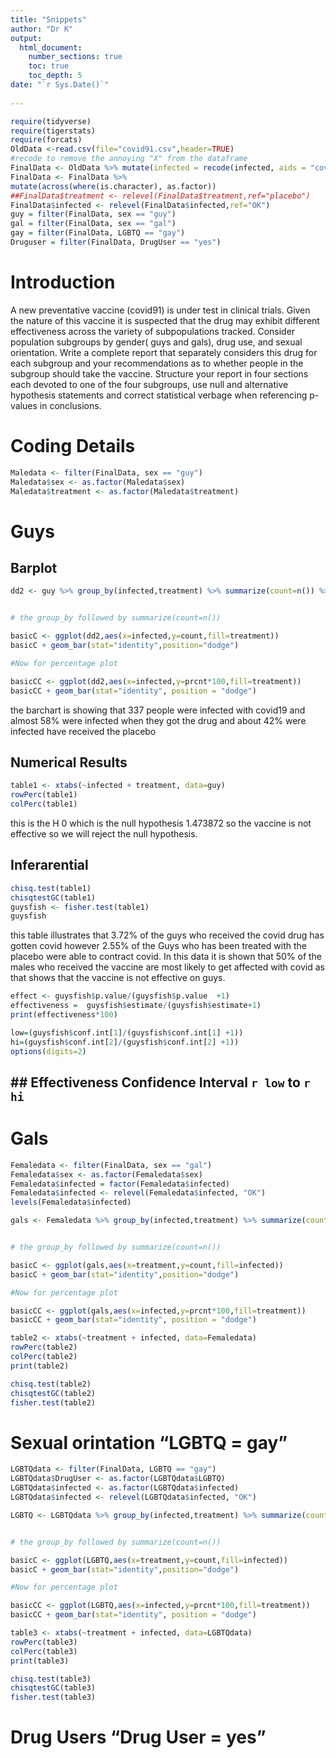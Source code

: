 ```yaml
---
title: "Snippets"
author: "Dr K"
output: 
  html_document:
    number_sections: true
    toc: true
    toc_depth: 5
date: "`r Sys.Date()`"    
    
---
```


```r
require(tidyverse)
require(tigerstats)
require(forcats)
OldData <-read.csv(file="covid91.csv",header=TRUE)
#recode to remove the annoying "X" from the dataframe
FinalData <- OldData %>% mutate(infected = recode(infected, aids = "covid", none = "OK" )) %>% select(-one_of("X"))
FinalData <- FinalData %>%
mutate(across(where(is.character), as.factor))
##FinalData$treatment <- relevel(FinalData$treatment,ref="placebo")
FinalData$infected <- relevel(FinalData$infected,ref="OK")
guy = filter(FinalData, sex == "guy")
gal = filter(FinalData, sex == "gal")
gay = filter(FinalData, LGBTQ == "gay")
Druguser = filter(FinalData, DrugUser == "yes")
```

# Introduction  

A new  preventative vaccine (covid91) is under test in clinical trials. Given the nature of this vaccine it is suspected that the drug may exhibit different effectiveness across the variety of subpopulations tracked. Consider population subgroups by gender( guys and gals), drug use, and sexual orientation. Write a complete report that separately considers this drug for each subgroup and your recommendations as to whether people in the subgroup should take the vaccine. Structure your report in four sections each devoted to one of the four subgroups, use null and alternative hypothesis statements and correct statistical verbage when referencing p-values in conclusions.

# Coding Details  

```r
Maledata <- filter(FinalData, sex == "guy")
Maledata$sex <- as.factor(Maledata$sex)
Maledata$treatment <- as.factor(Maledata$treatment)
```


# Guys   

## Barplot   

```r
dd2 <- guy %>% group_by(infected,treatment) %>% summarize(count=n()) %>% mutate(prcnt=count/sum(count))


# the group_by followed by summarize(count=n())

basicC <- ggplot(dd2,aes(x=infected,y=count,fill=treatment))
basicC + geom_bar(stat="identity",position="dodge")

#Now for percentage plot

basicCC <- ggplot(dd2,aes(x=infected,y=prcnt*100,fill=treatment)) 
basicCC + geom_bar(stat="identity", position = "dodge")
```

the barchart is showing that 337 people were infected with covid19 and almost 58% were infected when they got the drug and about 42% were infected have received the placebo 


## Numerical Results    

```r
table1 <- xtabs(~infected + treatment, data=guy)
rowPerc(table1)
colPerc(table1)
```

this is the H 0 which is the null hypothesis 1.473872  so the vaccine is not effective so we will reject the null hypothesis. 


## Inferarential    

```r
chisq.test(table1)
chisqtestGC(table1)
guysfish <- fisher.test(table1)
guysfish
```

this table illustrates that 3.72% of the guys who received the covid drug has gotten covid however 2.55% of the Guys who has been treated with the placebo were able to contract covid. In this data it is shown that 50% of the males who received the vaccine are most likely to get affected with covid as that shows that the vaccine is not effective on guys. 


```r
effect <- guysfish$p.value/(guysfish$p.value  +1)
effectiveness =  guysfish$estimate/(guysfish$estimate+1)
print(effectiveness*100)
```

```r
low=(guysfish$conf.int[1]/(guysfish$conf.int[1] +1))
hi=(guysfish$conf.int[2]/(guysfish$conf.int[2] +1))
options(digits=2)
```

## ## Effectiveness Confidence Interval `r low`  to `r hi`



# Gals 

```r
Femaledata <- filter(FinalData, sex == "gal")
Femaledata$sex <- as.factor(Femaledata$sex)
Femaledata$infected = factor(Femaledata$infected)
Femaledata$infected <- relevel(Femaledata$infected, "OK")
levels(Femaledata$infected)
```


```r
gals <- Femaledata %>% group_by(infected,treatment) %>% summarize(count=n()) %>% mutate(prcnt=count/sum(count))


# the group_by followed by summarize(count=n())

basicC <- ggplot(gals,aes(x=treatment,y=count,fill=infected))
basicC + geom_bar(stat="identity",position="dodge")

#Now for percentage plot

basicCC <- ggplot(gals,aes(x=infected,y=prcnt*100,fill=treatment)) 
basicCC + geom_bar(stat="identity", position = "dodge")
```


```r
table2 <- xtabs(~treatment + infected, data=Femaledata)
rowPerc(table2)
colPerc(table2)
print(table2)
```

```r
chisq.test(table2)
chisqtestGC(table2)
fisher.test(table2)
```

# Sexual orintation "LGBTQ = gay"


```r
LGBTQdata <- filter(FinalData, LGBTQ == "gay")
LGBTQdata$DrugUser <- as.factor(LGBTQdata$LGBTQ)
LGBTQdata$infected <- as.factor(LGBTQdata$infected)
LGBTQdata$infected <- relevel(LGBTQdata$infected, "OK")
```


```r
LGBTQ <- LGBTQdata %>% group_by(infected,treatment) %>% summarize(count=n()) %>% mutate(prcnt=count/sum(count))


# the group_by followed by summarize(count=n())

basicC <- ggplot(LGBTQ,aes(x=treatment,y=count,fill=infected))
basicC + geom_bar(stat="identity",position="dodge")

#Now for percentage plot

basicCC <- ggplot(LGBTQ,aes(x=infected,y=prcnt*100,fill=treatment)) 
basicCC + geom_bar(stat="identity", position = "dodge")
```



```r
table3 <- xtabs(~treatment + infected, data=LGBTQdata)
rowPerc(table3)
colPerc(table3)
print(table3)
```

```r
chisq.test(table3)
chisqtestGC(table3)
fisher.test(table3)
```

# Drug Users "Drug User = yes"

